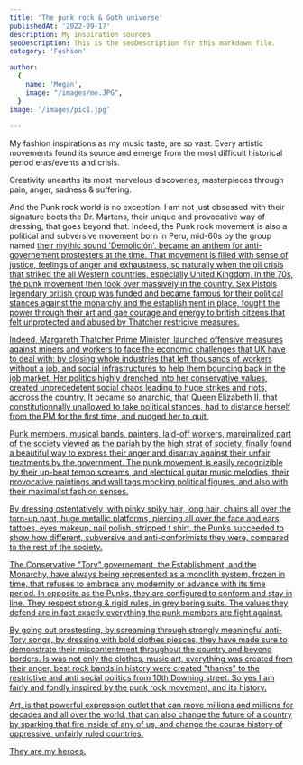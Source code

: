 ```yaml
---
title: 'The punk rock & Goth universe'
publishedAt: '2022-09-17'
description: My inspiration sources
seoDescription: This is the seoDescription for this markdown file.
category: 'Fashion'

author:
  {
    name: 'Megan',
    image: "/images/me.JPG",
  }
image: '/images/pic1.jpg'
  
---
```


My fashion inspirations as my music taste, are so vast. Every artistic movements found its source and emerge from the most difficult historical period eras/events and crisis.

Creativity unearths its most marvelous discoveries, masterpieces through pain, anger, sadness & suffering.


And the Punk rock world is no exception. I am not just obsessed with their signature boots the Dr. Martens, their unique and provocative way of dressing, that goes beyond that. Indeed, the Punk rock movement is also a political and subversive movement born in Peru, mid-60s by the group named <a href="https://en.wikipedia.org/wiki/Los_Saicos" Los Saicos > their mythic sound 'Demolición', became an anthem for anti-governement prostesters at the time. 
That movement is filled with sense of justice, feelings of anger and exhaustness, so naturally when the oil crisis that striked the all Western countries, especially United Kingdom, in the 70s, the punk movement then took over massively in the country.
Sex Pistols legendary british group was funded and became famous for their political stances against the monarchy and the establishment in place, fought the power through their art and gae courage and energy to british citzens that felt
unprotected and abused by Thatcher restricive measures.

Indeed, Margareth Thatcher Prime Minister, launched offensive measures against miners and workers to face the economic challenges that UK have to deal with: by closing whole industries that left thousands of workers without a job, and 
social infrastructures to help them bouncing back in the job market. Her politics highly drenched into her conservative values, created unprecedetent social chaos leading to huge strikes and riots, accross the country. It became so anarchic, that Queen Elizabeth II, that constitutionnally unallowed to take political stances, 
had to distance herself from the PM for the first time, and nudged her to quit.

Punk members, musical bands, painters, laid-off workers, marginalized part of the society viewed as the pariah by the high strat of society, finally found a beautiful way to express their anger and disarray against their unfair treatments by the government. 
The punk movement is easily recognizible by their up-beat tempo screams, and electrical guitar music melodies, their provocative paintings and wall tags mocking political figures, and also with their maximalist fashion senses. 

By dressing ostentatively, with pinky spiky hair, long hair, chains all over the torn-up pant, huge metallic platforms, piercing all over the face and ears, tattoes, eyes makeup, nail polish, stripped t shirt, the Punks succeeded to show how different, subversive and anti-conforimists they were, compared to the rest of the society. 

The Conservative "Tory" governement, the Establishment, and the Monarchy, have always being represented as a monolith system, frozen in time, that refuses to embrace any modernity or advance with its time period. In opposite as the Punks, they are configured to conform and stay in line. They respect strong & rigid rules, in grey boring suits. The values they defend are in fact exactly everything the punk members are fight against.

By going out prostesting, by screaming through strongly meaningful anti-Tory songs, by dressing with bold clothes piesces, they have made sure to demonstrate their miscontentment throughout the country and beyond borders. Is was not only the clothes, music art, everything was created from their anger, best rock bands in history were created "thanks" to the restrictive and anti social politics from 10th Downing street.
So yes I am fairly and fondly inspired by the punk rock movement, and its history.

Art, is that powerful expression outlet that can move millions and millions for decades and all over the world, that can also change the future of a country by sparking that fire inside of any of us, and change the course history of oppressive, unfairly ruled countries.

They are my heroes.

